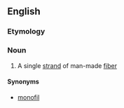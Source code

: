 ==English==

===Etymology===
{{prefix|en|mono|filament}}

===Noun===
{{en-noun}}

# {{lb|en|textiles}} A single [[strand]] of man-made [[fiber]]

====Synonyms====
* [[monofil]]